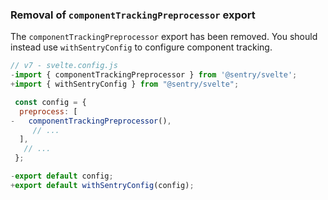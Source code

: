 ### Removal of `componentTrackingPreprocessor` export

The `componentTrackingPreprocessor` export has been removed. You should instead use `withSentryConfig` to configure component tracking.

```JavaScript {svelte.config.js} diff
// v7 - svelte.config.js
-import { componentTrackingPreprocessor } from '@sentry/svelte';
+import { withSentryConfig } from "@sentry/svelte";

 const config = {
  preprocess: [
-   componentTrackingPreprocessor(),
     // ...
  ],
   // ...
 };

-export default config;
+export default withSentryConfig(config);
```

<Include name="migration/javascript-v8/browser-other-changes" />

<Include name="migration/javascript-v8/general-other-changes" />
